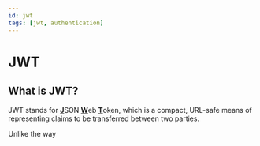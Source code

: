 ```yaml
---
id: jwt
tags: [jwt, authentication]
---
```


# JWT

## What is JWT?

JWT stands for <u>**J**</u>SON <u>**W**</u>eb <u>**T**</u>oken, which is a compact, URL-safe means of representing claims to be transferred between two parties.

Unlike the way
